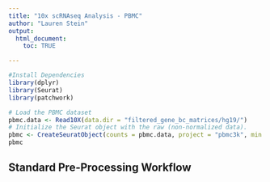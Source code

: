```yaml
---
title: "10x scRNAseq Analysis - PBMC"
author: "Lauren Stein"
output:
  html_document:
    toc: TRUE

---
```

```r
#Install Dependencies
library(dplyr)
library(Seurat)
library(patchwork)
```
```r
# Load the PBMC dataset
pbmc.data <- Read10X(data.dir = "filtered_gene_bc_matrices/hg19/")
# Initialize the Seurat object with the raw (non-normalized data).
pbmc <- CreateSeuratObject(counts = pbmc.data, project = "pbmc3k", min.cells = 3, min.features = 200)
pbmc
```
## Standard Pre-Processing Workflow


